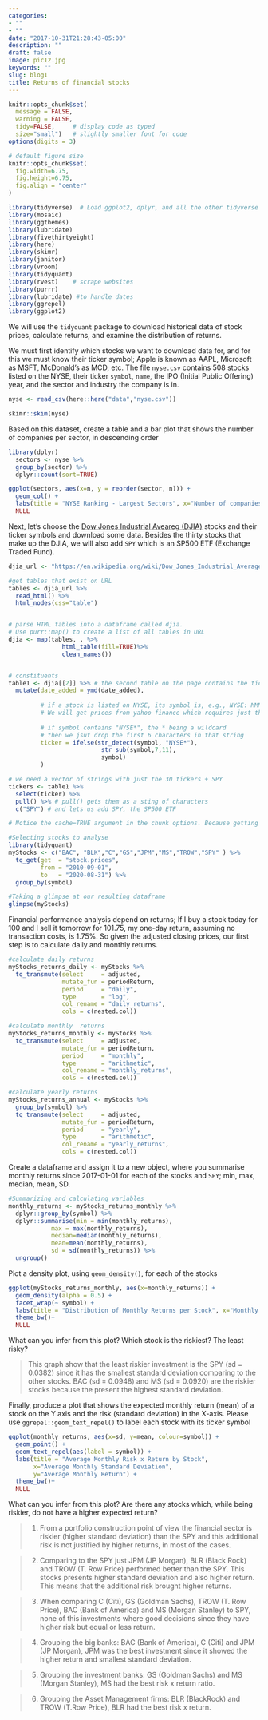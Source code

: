 ```yaml
---
categories:
- ""
- ""
date: "2017-10-31T21:28:43-05:00"
description: ""
draft: false
image: pic12.jpg
keywords: ""
slug: blog1
title: Returns of financial stocks
---
```



```r
knitr::opts_chunk$set(
  message = FALSE, 
  warning = FALSE, 
  tidy=FALSE,     # display code as typed
  size="small")   # slightly smaller font for code
options(digits = 3)

# default figure size
knitr::opts_chunk$set(
  fig.width=6.75, 
  fig.height=6.75,
  fig.align = "center"
)
```


```r
library(tidyverse)  # Load ggplot2, dplyr, and all the other tidyverse packages
library(mosaic)
library(ggthemes)
library(lubridate)
library(fivethirtyeight)
library(here)
library(skimr)
library(janitor)
library(vroom)
library(tidyquant)
library(rvest)    # scrape websites
library(purrr)  
library(lubridate) #to handle dates
library(ggrepel)
library(ggplot2)
```



We will use the `tidyquant` package to download historical data of stock prices, calculate returns, and examine the distribution of returns. 

We must first identify which stocks we want to download data for, and for this we must know their ticker symbol; Apple is known as AAPL, Microsoft as MSFT, McDonald's as MCD, etc. The file `nyse.csv` contains 508 stocks listed on the NYSE, their ticker `symbol`, `name`, the IPO  (Initial Public Offering) year, and the sector and industry the company is in.



```r

nyse <- read_csv(here::here("data","nyse.csv"))

skimr::skim(nyse)

```

Based on this dataset, create a table and a bar plot that shows the number of companies per sector, in descending order

```r

library(dplyr)
  sectors <- nyse %>% 
  group_by(sector) %>% 
  dplyr::count(sort=TRUE) 

ggplot(sectors, aes(x=n, y = reorder(sector, n))) + 
  geom_col() +
  labs(title = "NYSE Ranking - Largest Sectors", x="Number of companies", y="Sector") + 
  NULL

```

Next, let's choose the [Dow Jones Industrial Aveareg (DJIA)](https://en.wikipedia.org/wiki/Dow_Jones_Industrial_Average) stocks and their ticker symbols and download some data. Besides the thirty stocks that make up the DJIA, we will also add `SPY` which is an SP500 ETF (Exchange Traded Fund).


```r

djia_url <- "https://en.wikipedia.org/wiki/Dow_Jones_Industrial_Average"

#get tables that exist on URL
tables <- djia_url %>% 
  read_html() %>% 
  html_nodes(css="table")


# parse HTML tables into a dataframe called djia. 
# Use purr::map() to create a list of all tables in URL
djia <- map(tables, . %>% 
               html_table(fill=TRUE)%>% 
               clean_names())


# constituents
table1 <- djia[[2]] %>% # the second table on the page contains the ticker symbols
  mutate(date_added = ymd(date_added),
         
         # if a stock is listed on NYSE, its symbol is, e.g., NYSE: MMM
         # We will get prices from yahoo finance which requires just the ticker
         
         # if symbol contains "NYSE*", the * being a wildcard
         # then we jsut drop the first 6 characters in that string
         ticker = ifelse(str_detect(symbol, "NYSE*"),
                          str_sub(symbol,7,11),
                          symbol)
         )

# we need a vector of strings with just the 30 tickers + SPY
tickers <- table1 %>% 
  select(ticker) %>% 
  pull() %>% # pull() gets them as a sting of characters
  c("SPY") # and lets us add SPY, the SP500 ETF

```




```r
# Notice the cache=TRUE argument in the chunk options. Because getting data is time consuming, # cache=TRUE means that once it downloads data, the chunk will not run again next time you knit your Rmd

#Selecting stocks to analyse
library(tidyquant)
myStocks <- c("BAC", "BLK","C","GS","JPM","MS","TROW","SPY" ) %>%
  tq_get(get  = "stock.prices",
         from = "2010-09-01",
         to   = "2020-08-31") %>%
  group_by(symbol) 

#Taking a glimpse at our resulting dataframe
glimpse(myStocks)

```

Financial performance analysis depend on returns; If I buy a stock today for 100 and I sell it tomorrow for 101.75, my one-day return, assuming no transaction costs, is 1.75%. So given the adjusted closing prices, our first step is to calculate daily and monthly returns.


```r
#calculate daily returns
myStocks_returns_daily <- myStocks %>%
  tq_transmute(select     = adjusted, 
               mutate_fun = periodReturn, 
               period     = "daily", 
               type       = "log",
               col_rename = "daily_returns",
               cols = c(nested.col))  

#calculate monthly  returns
myStocks_returns_monthly <- myStocks %>%
  tq_transmute(select     = adjusted, 
               mutate_fun = periodReturn, 
               period     = "monthly", 
               type       = "arithmetic",
               col_rename = "monthly_returns",
               cols = c(nested.col)) 

#calculate yearly returns
myStocks_returns_annual <- myStocks %>%
  group_by(symbol) %>%
  tq_transmute(select     = adjusted, 
               mutate_fun = periodReturn, 
               period     = "yearly", 
               type       = "arithmetic",
               col_rename = "yearly_returns",
               cols = c(nested.col))
```

Create a dataframe and assign it to a new object, where you summarise monthly returns since 2017-01-01 for each of the stocks and `SPY`; min, max, median, mean, SD.

```r

#Summarizing and calculating variables
monthly_returns <- myStocks_returns_monthly %>% 
  dplyr::group_by(symbol) %>% 
  dplyr::summarise(min = min(monthly_returns),
            max = max(monthly_returns), 
            median=median(monthly_returns), 
            mean=mean(monthly_returns), 
            sd = sd(monthly_returns)) %>% 
  ungroup()

```


Plot a density plot, using `geom_density()`, for each of the stocks
```r

ggplot(myStocks_returns_monthly, aes(x=monthly_returns)) +
  geom_density(alpha = 0.5) +
  facet_wrap(~ symbol) +
  labs(title = "Distribution of Monthly Returns per Stock", x="Monthly return", y="Density") +
  theme_bw()+
  NULL

```

What can you infer from this plot? Which stock is the riskiest? The least risky? 

>This graph show that the least riskier investment is the SPY (sd = 0.0382) since it has the smallest standard deviation comparing to the other stocks. BAC (sd = 0.0948) and MS (sd = 0.0920) are the riskier stocks because the present the highest standard deviation.


Finally, produce a plot that shows the expected monthly return (mean) of a stock on the Y axis and the risk (standard deviation) in the X-axis. Please use `ggrepel::geom_text_repel()` to label each stock with its ticker symbol

```r

ggplot(monthly_returns, aes(x=sd, y=mean, colour=symbol)) +
  geom_point() +
  geom_text_repel(aes(label = symbol)) +
  labs(title = "Average Monthly Risk x Return by Stock", 
       x="Average Monthly Standard Deviation", 
       y="Average Monthly Return") +
  theme_bw()+
  NULL

```

What can you infer from this plot? Are there any stocks which, while being riskier, do not have a higher expected return?

>1. From a portfolio construction point of view the financial sector is riskier (higher standard deviation) than the SPY and this additional risk is not justified by higher returns, in most of the cases.

>2. Comparing to the SPY just JPM (JP Morgan), BLR (Black Rock) and TROW (T. Row Price) performed better than the SPY. This stocks presents higher standard deviation and also higher return. This means that the additional risk brought higher returns.

>3. When comparing C (Citi), GS (Goldman Sachs), TROW (T. Row Price), BAC (Bank of America) and MS (Morgan Stanley) to SPY, none of this investments where good decisions since they have higher risk but equal or less return.

>4. Grouping the big banks: BAC (Bank of America), C (Citi) and JPM (JP Morgan), JPM was the best investment since it showed the higher return and smallest standard deviation.

>5. Grouping the investment banks: GS (Goldman Sachs) and MS (Morgan Stanley), MS had the best risk x return ratio.

>6. Grouping the Asset Management firms: BLR (BlackRock) and TROW (T.Row Price), BLR had the best risk x return.


